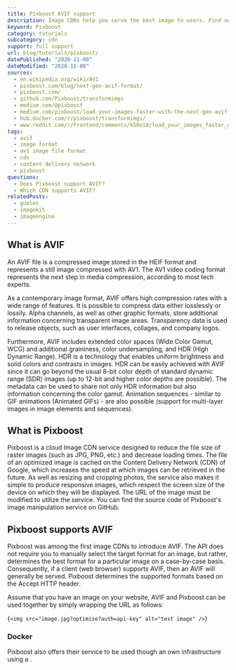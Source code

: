 ```yaml
---
title: Pixboost AVIF support
description: Image CDNs help you serve the best image to users. Find out how you can use AVIF images in Pixboost.
keyword: Pixboost
category: tutorials
subcategory: cdn
support: full support
url: blog/tutorials/pixboost/
datePublished: "2020-11-08"
dateModified: "2020-11-08"
sources:
  - en.wikipedia.org/wiki/AV1
  - pixboost.com/blog/next-gen-avif-format/
  - pixboost.com/
  - github.com/Pixboost/transformimgs
  - medium.com/@pixboost
  - medium.com/pixboost/load-your-images-faster-with-the-next-gen-avif-format-3a0a6d2936eb
  - hub.docker.com/r/pixboost/transformimgs/
  - www.reddit.com/r/Frontend/comments/k58o18/load_your_images_faster_with_the_nextgen_avif/
tags:
  - avif
  - image format
  - av1 image file format
  - cdn
  - content delivery network
  - pixboost
questions:
  - Does Pixboost support AVIF?
  - Which CDN supports AVIF?
relatedPosts:
  - gumlet
  - imagekit
  - imageengine
---
```


## What is AVIF

An AVIF file is a compressed image stored in the HEIF format and represents a still image compressed with AV1. The AV1 video coding format represents the next step in media compression, according to most tech experts.

As a contemporary image format, AVIF offers high compression rates with a wide range of features. It is possible to compress data either losslessly or lossily. Alpha channels, as well as other graphic formats, store additional information concerning transparent image areas. Transparency data is used to release objects, such as user interfaces, collages, and company logos.

Furthermore, AVIF includes extended color spaces (Wide Color Gamut, WCG) and additional graininess, color undersampling, and HDR (High Dynamic Range). HDR is a technology that enables uniform brightness and solid colors and contrasts in images. HDR can be easily achieved with AVIF since it can go beyond the usual 8-bit color depth of standard dynamic range (SDR) images (up to 12-bit and higher color depths are possible). The metadata can be used to share not only HDR information but also information concerning the color gamut. Animation sequences - similar to GIF animations (Animated GIFs) - are also possible (support for multi-layer images in image elements and sequences).

## What is Pixboost

Pixboost is a cloud Image CDN service designed to reduce the file size of raster images (such as JPG, PNG, etc.) and decrease loading times. The file of an optimized image is cached on the Content Delivery Network (CDN) of Google, which increases the speed at which images can be retrieved in the future. As well as resizing and cropping photos, the service also makes it simple to produce responsive images, which respect the screen size of the device on which they will be displayed. The URL of the image must be modified to utilize the service. You can find the source code of Pixboost's image manipulation service on GitHub.

## Pixboost supports AVIF

Pixboost was among the first image CDNs to introduce AVIF. The API does not require you to manually select the target format for an image, but rather, determines the best format for a particular image on a case-by-case basis. Consequently, if a client (web browser) supports AVIF, then an AVIF will generally be served. Pixboost determines the supported formats based on the Accept HTTP header.

Assume that you have an image on your website, AVIF and Pixboost can be used together by simply wrapping the URL as follows:

<Syntax language="html">{`<img
src="image.jpg?optimise?auth=api-key"
alt="test image"
/>`}</Syntax>

### Docker

Pixboost also offers their service to be used though an own infrastructure using a <Link href="github.com/Pixboost/transformimgs" text="docker image"/>.

